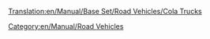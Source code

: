 [[Translation:en/Manual/Base Set/Road Vehicles/Cola Trucks]]
{{en/Manual/Base Set/Road Vehicles/RoadVehicle|name     = MightyMover Cola Truck
  |img      = en/MightyMover Cola.gif
  |price    = £4,797 ($9,594)
  |speed    = 30 mph (48 km/h)
  |annual   = £421 ($842)
  |designed = 1936
  |life     = 15
  |capacity = 17,000 litres of cola
}}

{{en/Manual/Base Set/Road Vehicles/RoadVehicle|name     = Powernaught Cola Truck
  |img      = en/Powernaught Cola.gif
  |price    = £6,027 ($12,054)
  |speed    = 55 mph (88 km/h)
  |annual   = £787 ($2,640)
  |designed = 1975
  |life     = 15
  |capacity = 19,000 litres of cola
}}

{{en/Manual/Base Set/Road Vehicles/RoadVehicle|name     = Wizzow Cola Truck
  |img      = en/Wizzow Cola.gif
  |price    = £6,437 ($12,874)
  |speed    = 70 mph (112 km/h)
  |annual   = £1,125 ($2,640)
  |designed = 2012
  |life     = 15
  |capacity = 22,000 litres of cola
}}
[[Category:en/Manual/Road Vehicles]]